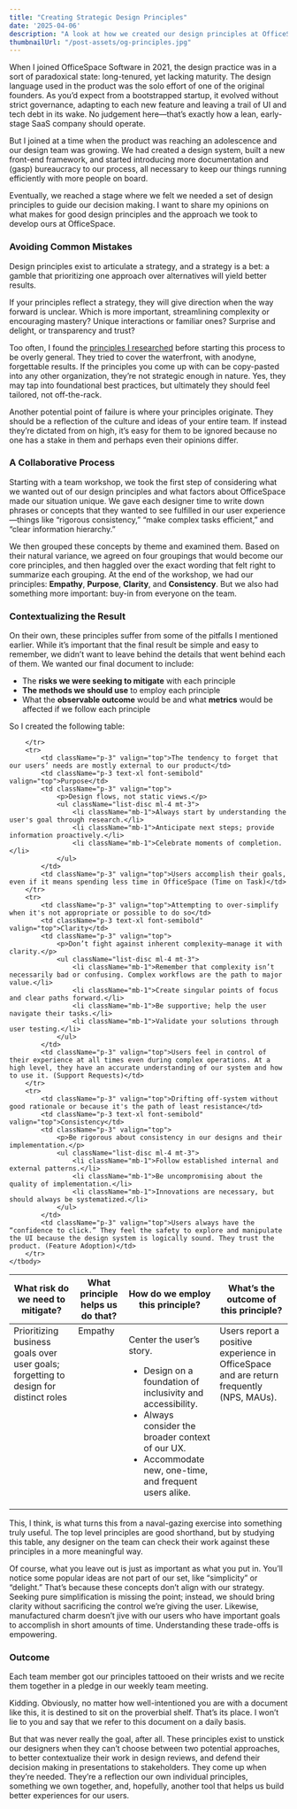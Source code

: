 ```yaml
---
title: "Creating Strategic Design Principles"
date: '2025-04-06'
description: "A look at how we created our design principles at OfficeSpace that help guide our decision making."
thumbnailUrl: "/post-assets/og-principles.jpg"
---
```


When I joined OfficeSpace Software in 2021, the design practice was in a sort of paradoxical state: long-tenured, yet lacking maturity. The design language used in the product was the solo effort of one of the original founders. As you’d expect from a bootstrapped startup, it evolved without strict governance, adapting to each new feature and leaving a trail of UI and tech debt in its wake. No judgement here—that’s exactly how a lean, early-stage SaaS company should operate.

But I joined at a time when the product was reaching an adolescence and our design team was growing. We had created a design system, built a new front-end framework, and started introducing more documentation and (gasp) bureaucracy to our process, all necessary to keep our things running efficiently with more people on board.

Eventually, we reached a stage where we felt we needed a set of design principles to guide our decision making. I want to share my opinions on what makes for good design principles and the approach we took to develop ours at OfficeSpace.

### Avoiding Common Mistakes

Design principles exist to articulate a strategy, and a strategy is a bet: a gamble that prioritizing one approach over alternatives will yield better results.

If your principles reflect a strategy, they will give direction when the way forward is unclear. Which is more important, streamlining complexity or encouraging mastery? Unique interactions or familiar ones? Surprise and delight, or transparency and trust?

Too often, I found the <a href="https://principles.design/examples/" target="_blank">principles I researched</a> before starting this process to be overly general. They tried to cover the waterfront, with anodyne, forgettable results. If the principles you come up with can be copy-pasted into any other organization, they’re not strategic enough in nature. Yes, they may tap into foundational best practices, but ultimately they should feel tailored, not off-the-rack.

Another potential point of failure is where your principles originate. They should be a reflection of the culture and ideas of your entire team. If instead they’re dictated from on high, it’s easy for them to be ignored because no one has a stake in them and perhaps even their opinions differ.

### A Collaborative Process

Starting with a team workshop, we took the first step of considering what we wanted out of our design principles and what factors about OfficeSpace made our situation unique. We gave each designer time to write down phrases or concepts that they wanted to see fulfilled in our user experience—things like “rigorous consistency,” “make complex tasks efficient,” and “clear information hierarchy.”

We then grouped these concepts by theme and examined them. Based on their natural variance, we agreed on four groupings that would become our core principles, and then haggled over the exact wording that felt right to summarize each grouping. At the end of the workshop, we had our principles: **Empathy**, **Purpose**, **Clarity**, and **Consistency**. But we also had something more important: buy-in from everyone on the team.

### Contextualizing the Result

On their own, these principles suffer from some of the pitfalls I mentioned earlier. While it’s important that the final result be simple and easy to remember, we didn’t want to leave behind the details that went behind each of them. We wanted our final document to include:

- The **risks we were seeking to mitigate** with each principle
- **The methods we should use** to employ each principle
- What the **observable outcome** would be and what **metrics** would be affected if we follow each principle

So I created the following table:

<div className="max-w-full md:max-w-none lg:w-[896px] xl:w-[1152px] 2xl:w-[1280px] overflow-auto my-12">
<table className="table-fixed" className="not-prose text-base leading-tight w-[1400px] max-w-7xl border-separate border-spacing-[1px] bg-neutral-200 dark:bg-neutral-700">
    <thead className="bg-neutral-100 dark:bg-neutral-800">
        <tr>
            <th className="font-degular p-3 font-semibold text-sm leading-tight text-left w-1/5">What risk do we need to mitigate?</th>
            <th className="font-degular p-3 font-semibold text-sm leading-tight text-left w-1/5">What principle helps us do that?</th>
            <th className="font-degular p-3 font-semibold text-sm leading-tight text-left w-2/5">How do we employ this principle?</th>
            <th className="font-degular p-3 font-semibold text-sm leading-tight text-left w-1/5">What’s the outcome of this principle?</th>
        </tr>
    </thead>
    <tbody className="bg-white dark:bg-neutral-900">
        <tr>
            <td className="p-3" valign="top">Prioritizing business goals over user goals; forgetting to design for distinct roles</td>
            <td className="p-3 text-xl font-semibold" valign="top">Empathy</td>
            <td className="p-3" valign="top">
                <p>Center the user’s story.</p>
                <ul className="list-disc ml-4 mt-3">
                    <li className="mb-1">Design on a foundation of inclusivity and accessibility.</li>
                    <li className="mb-1">Always consider the broader context of our UX.</li>
                    <li className="mb-1">Accommodate new, one-time, and frequent users alike.</li>
                </ul>
            </td>
            <td className="p-3" valign="top">Users report a positive experience in OfficeSpace and are return frequently (NPS, MAUs).</td>


        </tr>
        <tr>
            <td className="p-3" valign="top">The tendency to forget that our users’ needs are mostly external to our product</td>
            <td className="p-3 text-xl font-semibold" valign="top">Purpose</td>
            <td className="p-3" valign="top">
                <p>Design flows, not static views.</p>
                <ul className="list-disc ml-4 mt-3">
                    <li className="mb-1">Always start by understanding the user's goal through research.</li>
                    <li className="mb-1">Anticipate next steps; provide information proactively.</li>
                    <li className="mb-1">Celebrate moments of completion.</li>
                </ul>
            </td>
            <td className="p-3" valign="top">Users accomplish their goals, even if it means spending less time in OfficeSpace (Time on Task)</td>
        </tr>
        <tr>
            <td className="p-3" valign="top">Attempting to over-simplify when it's not appropriate or possible to do so</td>
            <td className="p-3 text-xl font-semibold" valign="top">Clarity</td>
            <td className="p-3" valign="top">
                <p>Don’t fight against inherent complexity—manage it with clarity.</p>
                <ul className="list-disc ml-4 mt-3">
                    <li className="mb-1">Remember that complexity isn’t necessarily bad or confusing. Complex workflows are the path to major value.</li>
                    <li className="mb-1">Create singular points of focus and clear paths forward.</li>
                    <li className="mb-1">Be supportive; help the user navigate their tasks.</li>
                    <li className="mb-1">Validate your solutions through user testing.</li>
                </ul>
            </td>
            <td className="p-3" valign="top">Users feel in control of their experience at all times even during complex operations. At a high level, they have an accurate understanding of our system and how to use it. (Support Requests)</td>
        </tr>
        <tr>
            <td className="p-3" valign="top">Drifting off-system without good rationale or because it's the path of least resistance</td>
            <td className="p-3 text-xl font-semibold" valign="top">Consistency</td>
            <td className="p-3" valign="top">
                <p>Be rigorous about consistency in our designs and their implementation.</p>
                <ul className="list-disc ml-4 mt-3">
                    <li className="mb-1">Follow established internal and external patterns.</li>
                    <li className="mb-1">Be uncompromising about the quality of implementation.</li>
                    <li className="mb-1">Innovations are necessary, but should always be systematized.</li>
                </ul>
            </td>
            <td className="p-3" valign="top">Users always have the “confidence to click.” They feel the safety to explore and manipulate the UI because the design system is logically sound. They trust the product. (Feature Adoption)</td>
        </tr>
    </tbody>
</table>
</div>


This, I think, is what turns this from a naval-gazing exercise into something truly useful. The top level principles are good shorthand, but by studying this table, any designer on the team can check their work against these principles in a more meaningful way.

Of course, what you leave out is just as important as what you put in. You’ll notice some popular ideas are not part of our set, like “simplicity” or “delight.” That’s because these concepts don’t align with our strategy. Seeking pure simplification is missing the point; instead, we should bring clarity without sacrificing the control we’re giving the user. Likewise, manufactured charm doesn’t jive with our users who have important goals to accomplish in short amounts of time. Understanding these trade-offs is empowering.

### Outcome

Each team member got our principles tattooed on their wrists and we recite them together in a pledge in our weekly team meeting.

Kidding. Obviously, no matter how well-intentioned you are with a document like this, it is destined to sit on the proverbial shelf. That’s its place. I won’t lie to you and say that we refer to this document on a daily basis.

But that was never really the goal, after all. These principles exist to unstick our designers when they can’t choose between two potential approaches, to better contextualize their work in design reviews, and defend their decision making in presentations to stakeholders. They come up when they’re needed. They’re a reflection our own individual principles, something we own together, and, hopefully, another tool that helps us build better experiences for our users.
